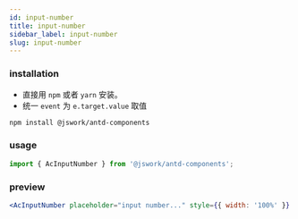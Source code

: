 ```yaml
---
id: input-number
title: input-number
sidebar_label: input-number
slug: input-number
---
```


### installation
- 直接用 `npm` 或者 `yarn` 安装。
- 统一 `event` 为 `e.target.value` 取值

```bash npm2yarn
npm install @jswork/antd-components
```

### usage
```js
import { AcInputNumber } from '@jswork/antd-components';
```

### preview
```jsx live
<AcInputNumber placeholder="input number..." style={{ width: '100%' }} />
```